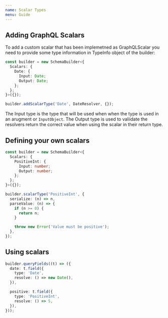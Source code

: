 ```yaml
---
name: Scalar Types
menu: Guide
---
```


## Adding GraphQL Scalars

To add a custom scalar that has been implemetned as GraphQLScalar you need to provide some type
information in TypeInfo object of the builder:

```typescript
const builder = new SchemaBuilder<{
  Scalars: {
    Date: {
      Input: Date;
      Output: Date;
    };
  };
}>({});

builder.addScalarType('Date', DateResolver, {});
```

The Input type is the type that will be used when when the type is used in an arugment or
`InputObject`. The Output type is used to valiidate the resolvers return the correct value when
using the scalar in their return type.

## Defining your own scalars

```typescript
const builder = new SchemaBuilder<{
  Scalars: {
    PositiveInt: {
      Input: number;
      Output: number;
    };
  };
}>({});

builder.scalarType('PositiveInt', {
  serialize: (n) => n,
  parseValue: (n) => {
    if (n >= 0) {
      return n;
    }

    throw new Error('Value must be positive');
  },
});
```

## Using scalars

```typescript
builder.queryFields((t) => ({
  date: t.field({
    type: 'Date',
    resolve: () => new Date(),
  }),

  positive: t.field({
    type: 'PositiveInt',
    resolve: () => 5,
  }),
}));
```
